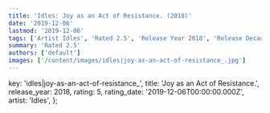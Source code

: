 ```yaml
---
title: 'Idles: Joy as an Act of Resistance. (2018)'
date: '2019-12-06'
lastmod: '2019-12-06'
tags: ['Artist Idles', 'Rated 2.5', 'Release Year 2018', 'Release Decade 2010']
summary: 'Rated 2.5'
authors: ['default']
images: ['/content/images/idles|joy-as-an-act-of-resistance_.jpg']
---
```


  key: 'idles|joy-as-an-act-of-resistance_',
  title: 'Joy as an Act of Resistance.',
  release_year: 2018,
  rating: 5,
  rating_date: '2019-12-06T00:00:00.000Z',
  artist: 'Idles',
};

<MusicRating data={data} />
